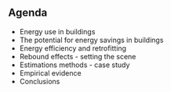 ## Agenda

::: {.incremental}
- Energy use in buildings  
- The potential for energy savings in buildings
- Energy efficiency and retrofitting
- Rebound effects - setting the scene
- Estimations methods - case study
- Empirical evidence
- Conclusions
:::







